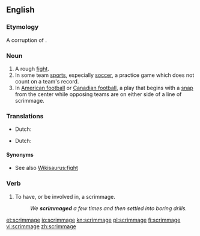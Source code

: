 ==English==

===Etymology===
A corruption of {{term|skirmish}}.

===Noun===
{{en-noun}}

# A rough [[fight]].
# In some team [[sports]], especially [[soccer]], a practice game which does not count on a team's record.
# In [[American football]] or [[Canadian football]], a play that begins with a [[snap]] from the center while opposing teams are on either side of a line of scrimmage.
===Translations===
{{trans-top|A rough fight.}}
* Dutch: {{t|nl|schermutseling}}
{{trans-bottom}}
{{trans-top|A practice game.}}
* Dutch: {{t|nl|oefenwedstrijd}}
{{trans-bottom}}
====Synonyms====
* See also [[Wikisaurus:fight]]

===Verb===
{{en-verb|scrimmag|ed}}

# To have, or be involved in, a scrimmage.
#:''We '''scrimmaged''' a few times and then settled into boring drills.''

[[et:scrimmage]]
[[io:scrimmage]]
[[kn:scrimmage]]
[[pl:scrimmage]]
[[fi:scrimmage]]
[[vi:scrimmage]]
[[zh:scrimmage]]
